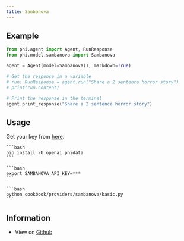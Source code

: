 ```yaml
---
title: Sambanova
---
```


## Example

<CodeGroup>

```python agent.py
from phi.agent import Agent, RunResponse
from phi.model.sambanova import Sambanova

agent = Agent(model=Sambanova(), markdown=True)

# Get the response in a variable
# run: RunResponse = agent.run("Share a 2 sentence horror story")
# print(run.content)

# Print the response in the terminal
agent.print_response("Share a 2 sentence horror story")
```

</CodeGroup>

## Usage

Get your key from [here](https://cloud.sambanova.ai/apis).

<Steps>
  <Snippet file="create-venv-step.mdx" />

  <Step title="Install libraries">

    ```bash
    pip install -U openai phidata
    ```

  </Step>

  <Step title="Export `SAMBANOVA_API_KEY`">

    ```bash
    export SAMBANOVA_API_KEY=***
    ```

  </Step>

  <Step title="Run Sambanova Agent">

    ```bash
    python cookbook/providers/sambanova/basic.py
    ```

  </Step>

  </Steps>

## Information

- View on [Github](https://github.com/AgnoAgi/phidata/tree/main/cookbook/providers/sambanova/basic.py)
